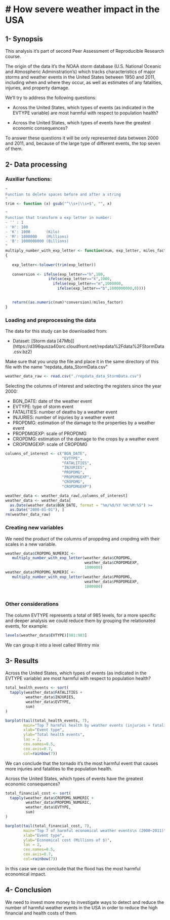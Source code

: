 # How severe weather impact in the USA
======================================

## 1- Synopsis

This analysis it's part of second Peer Assessment of Reproducible Research course.

The origin of the data it's the NOAA storm database (U.S. National Oceanic and Atmospheric Administration's) which tracks characteristics of major storms and weather events in the United States between 1950 and 2011, including when and where they occur, as well as estimates of any fatalities, injuries, and property damage.

We'll try to address the following questions:

- Across the United States, which types of events (as indicated in the EVTYPE variable) are most harmful with respect to population health?

- Across the United States, which types of events have the greatest economic consequences?

To answer these questions it will be only represented data between 2000 and 2011, and, because of the large type of different events, the top seven of them.

## 2- Data processing

### Auxiliar functions:

```r

"
Function to delete spaces before and after a string
"
trim <- function (x) gsub("^\\s+|\\s+$", "", x)

"
Function that transform a exp letter in number:
- '' : 1
- 'H': 100
- 'K': 1000       (Kilo)
- 'M': 1000000    (Millions)
- 'B': 1000000000 (Billions)
"
multiply_number_with_exp_letter <- function(num, exp_letter, miles_factor)
{
   
   exp_letter<-tolower(trim(exp_letter))
  
   conversion <- ifelse(exp_letter=="h",100,
                   ifelse(exp_letter=="k",1000,
                     ifelse(exp_letter=="m",1000000,
                       ifelse(exp_letter=="b",1000000000,0))))
  

   return((as.numeric(num)*conversion)/miles_factor)
}
```

### Loading and preprocessing the data

The data for this study can be downloaded from:

* Dataset: [Storm data [47Mb]] (https://d396qusza40orc.cloudfront.net/repdata%2Fdata%2FStormData.csv.bz2)

Make sure that you unzip the file and place it in the same directory of this file with the name "repdata_data_StormData.csv"

```r
weather_data_raw <- read.csv("./repdata_data_StormData.csv")
```

Selecting the columns of interest and selecting the registers since the
year 2000:

- BGN_DATE: date of the weather event
- EVTYPE: type of storm event
- FATALITIES: number of deaths by a weather event
- INJURIES: number of injuries by a weather event
- PROPDMG: estimation of the damage to the properties by a weather event
- PROPDMGEXP: scale of PROPDMG
- CROPDMG: estimation of the damage to the crops by a weather event
- CROPDMGEXP: scale of CROPDMG

```r
columns_of_interest <- c("BGN_DATE",
                         "EVTYPE",
                         "FATALITIES",
                         "INJURIES",
                         "PROPDMG",
                         "PROPDMGEXP",
                         "CROPDMG",
                         "CROPDMGEXP")

weather_data <- weather_data_raw[,columns_of_interest]
weather_data <- weather_data[
  as.Date(weather_data$BGN_DATE, format = "%m/%d/%Y %H:%M:%S") >=
  as.Date("2000-01-01"), ]
rm(weather_data_raw)
```                        
                        
### Creating new variables

We need the product of the columns of proppdmg and cropdmg with their scales in a new variable.

```r
weather_data$CROPDMG_NUMERIC <-
   multiply_number_with_exp_letter(weather_data$CROPDMG,
                                   weather_data$CROPDMGEXP,
                                   1000000)
weather_data$PROPDMG_NUMERIC <-
   multiply_number_with_exp_letter(weather_data$PROPDMG,
                                   weather_data$PROPDMGEXP,
                                   1000000)
                                  
```

### Other considerations

The column EVTYPE represents a total of 985 levels, for a more specific and deeper analysis we could reduce them by grouping the relationated events, for example:

```r
levels(weather_data$EVTYPE)[981:983]
```
We can group it into a level called Wintry mix

## 3- Results

Across the United States, which types of events (as indicated in the EVTYPE variable) are most harmful with respect to population health?

```r
total_health_events <- sort(
  tapply(weather_data$FATALITIES +
         weather_data$INJURIES,
         weather_data$EVTYPE,
         sum)
)

barplot(tail(total_health_events, 7),
        main="Top 7 harmful health by weather events (injuries + fatalities)\n (2000~2011)",
        xlab="Event type",
        ylab="Total health events",
        las = 2,
        cex.names=0.5,
        cex.axis=0.7,
        col=rainbow(7))
```

We can conclude that the tornado it's the most harmful event that causes more injuries and fatalities to the population health.

Across the United States, which types of events have the greatest economic consequences?

```r
total_financial_cost <- sort(
  tapply(weather_data$CROPDMG_NUMERIC +
         weather_data$PROPDMG_NUMERIC,
         weather_data$EVTYPE,
         sum)
)

barplot(tail(total_financial_cost, 7),
        main="Top 7 of harmful economical weather events\n (2000~2011)",
        xlab="Event type",
        ylab="Economical cost (Millions of $)",
        las = 2,
        cex.names=0.5,
        cex.axis=0.7,
        col=rainbow(7))       
```

In this case we can conclude that the flood has the most harmful economical impact.

## 4- Conclusion

We need to invest more money to investigate ways to detect and reduce the number of harmful weather events in the USA in order to reduce the high financial and health costs of them.